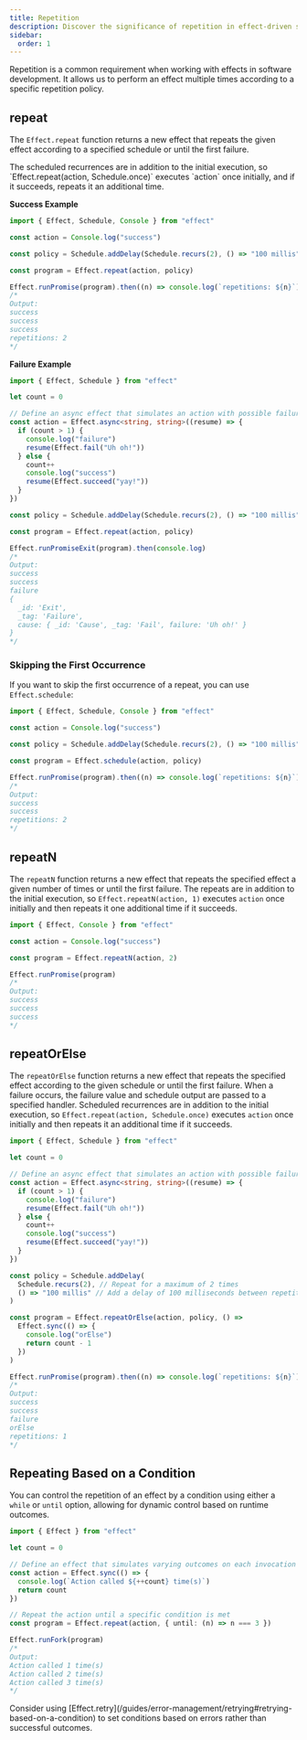 ```yaml
---
title: Repetition
description: Discover the significance of repetition in effect-driven software development with functions like `repeat` and `repeatOrElse`. Explore repeat policies, which enable you to execute effects multiple times according to specific criteria. Learn the syntax and examples of `repeat` and `repeatOrElse` for effective handling of repeated actions, including optional fallback strategies for errors.
sidebar:
  order: 1
---
```



Repetition is a common requirement when working with effects in software development. It allows us to perform an effect multiple times according to a specific repetition policy.

## repeat

The `Effect.repeat` function returns a new effect that repeats the given effect according to a specified schedule or until the first failure.

<Aside type="caution">
  The scheduled recurrences are in addition to the initial execution, so
  `Effect.repeat(action, Schedule.once)` executes `action` once initially, and
  if it succeeds, repeats it an additional time.
</Aside>

**Success Example**

```ts twoslash
import { Effect, Schedule, Console } from "effect"

const action = Console.log("success")

const policy = Schedule.addDelay(Schedule.recurs(2), () => "100 millis")

const program = Effect.repeat(action, policy)

Effect.runPromise(program).then((n) => console.log(`repetitions: ${n}`))
/*
Output:
success
success
success
repetitions: 2
*/
```

**Failure Example**

```ts twoslash
import { Effect, Schedule } from "effect"

let count = 0

// Define an async effect that simulates an action with possible failures
const action = Effect.async<string, string>((resume) => {
  if (count > 1) {
    console.log("failure")
    resume(Effect.fail("Uh oh!"))
  } else {
    count++
    console.log("success")
    resume(Effect.succeed("yay!"))
  }
})

const policy = Schedule.addDelay(Schedule.recurs(2), () => "100 millis")

const program = Effect.repeat(action, policy)

Effect.runPromiseExit(program).then(console.log)
/*
Output:
success
success
failure
{
  _id: 'Exit',
  _tag: 'Failure',
  cause: { _id: 'Cause', _tag: 'Fail', failure: 'Uh oh!' }
}
*/
```

### Skipping the First Occurrence

If you want to skip the first occurrence of a repeat, you can use `Effect.schedule`:

```ts twoslash
import { Effect, Schedule, Console } from "effect"

const action = Console.log("success")

const policy = Schedule.addDelay(Schedule.recurs(2), () => "100 millis")

const program = Effect.schedule(action, policy)

Effect.runPromise(program).then((n) => console.log(`repetitions: ${n}`))
/*
Output:
success
success
repetitions: 2
*/
```

## repeatN

The `repeatN` function returns a new effect that repeats the specified effect a given number of times or until the first failure. The repeats are in addition to the initial execution, so `Effect.repeatN(action, 1)` executes `action` once initially and then repeats it one additional time if it succeeds.

```ts twoslash
import { Effect, Console } from "effect"

const action = Console.log("success")

const program = Effect.repeatN(action, 2)

Effect.runPromise(program)
/*
Output:
success
success
success
*/
```

## repeatOrElse

The `repeatOrElse` function returns a new effect that repeats the specified effect according to the given schedule or until the first failure. When a failure occurs, the failure value and schedule output are passed to a specified handler. Scheduled recurrences are in addition to the initial execution, so `Effect.repeat(action, Schedule.once)` executes `action` once initially and then repeats it an additional time if it succeeds.

```ts twoslash
import { Effect, Schedule } from "effect"

let count = 0

// Define an async effect that simulates an action with possible failures
const action = Effect.async<string, string>((resume) => {
  if (count > 1) {
    console.log("failure")
    resume(Effect.fail("Uh oh!"))
  } else {
    count++
    console.log("success")
    resume(Effect.succeed("yay!"))
  }
})

const policy = Schedule.addDelay(
  Schedule.recurs(2), // Repeat for a maximum of 2 times
  () => "100 millis" // Add a delay of 100 milliseconds between repetitions
)

const program = Effect.repeatOrElse(action, policy, () =>
  Effect.sync(() => {
    console.log("orElse")
    return count - 1
  })
)

Effect.runPromise(program).then((n) => console.log(`repetitions: ${n}`))
/*
Output:
success
success
failure
orElse
repetitions: 1
*/
```

## Repeating Based on a Condition

You can control the repetition of an effect by a condition using either a `while` or `until` option, allowing for dynamic control based on runtime outcomes.

```ts twoslash
import { Effect } from "effect"

let count = 0

// Define an effect that simulates varying outcomes on each invocation
const action = Effect.sync(() => {
  console.log(`Action called ${++count} time(s)`)
  return count
})

// Repeat the action until a specific condition is met
const program = Effect.repeat(action, { until: (n) => n === 3 })

Effect.runFork(program)
/*
Output:
Action called 1 time(s)
Action called 2 time(s)
Action called 3 time(s)
*/
```

<Aside type="note">
  Consider using [Effect.retry](/guides/error-management/retrying#retrying-based-on-a-condition)
  to set conditions based on errors rather than successful outcomes.
</Aside>
